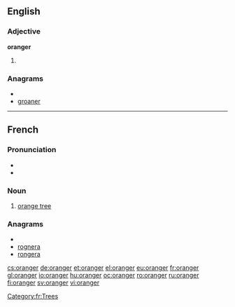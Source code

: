 ==English==

===Adjective===
'''oranger'''

# {{comparative of|[[orange]]}}

===Anagrams===
* {{alphagram|aegnorr}}
* [[groaner#English|groaner]]

----
==French==

===Pronunciation===
* {{IPA|/ɔ.ʁɑ̃.ʒe/|lang=fr}}
* {{audio|Fr-oranger.ogg|Audio}}

===Noun===
{{fr-noun|m}}

# [[orange tree]]

===Anagrams===
* {{alphagram|aegnorr}}
* [[rognera#French|rognera]]
* [[rongera#French|rongera]]

[[Category:fr:Trees]]

[[cs:oranger]]
[[de:oranger]]
[[et:oranger]]
[[el:oranger]]
[[eu:oranger]]
[[fr:oranger]]
[[gl:oranger]]
[[io:oranger]]
[[hu:oranger]]
[[oc:oranger]]
[[ro:oranger]]
[[ru:oranger]]
[[fi:oranger]]
[[sv:oranger]]
[[vi:oranger]]